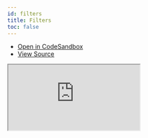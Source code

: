 ```yaml
---
id: filters
title: Filters
toc: false
---
```


- [Open in CodeSandbox](https://codesandbox.io/s/github/tannerlinsley/react-table/tree/alpha/examples/filters)
- [View Source](https://github.com/tannerlinsley/react-table/tree/alpha/examples/filters)

<iframe
  src="https://codesandbox.io/embed/github/tannerlinsley/react-table/tree/alpha/examples/filters?autoresize=1&fontsize=14&theme=dark"
  title="tannerlinsley/react-table: filters"
  sandbox="allow-forms allow-modals allow-popups allow-presentation allow-same-origin allow-scripts"
  style={{
    width: '100%',
    height: '80vh',
    border: '0',
    borderRadius: 8,
    overflow: 'hidden',
    position: 'static',
    zIndex: 0,
  }}
></iframe>
